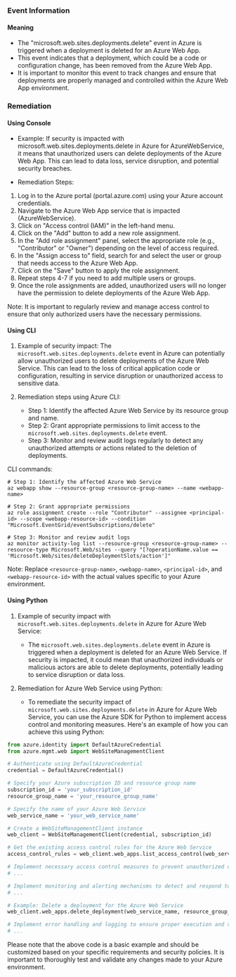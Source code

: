 
### Event Information

#### Meaning

- The "microsoft.web.sites.deployments.delete" event in Azure is triggered when a deployment is deleted for an Azure Web App.
- This event indicates that a deployment, which could be a code or configuration change, has been removed from the Azure Web App.
- It is important to monitor this event to track changes and ensure that deployments are properly managed and controlled within the Azure Web App environment.

### Remediation

#### Using Console

- Example: If security is impacted with microsoft.web.sites.deployments.delete in Azure for AzureWebService, it means that unauthorized users can delete deployments of the Azure Web App. This can lead to data loss, service disruption, and potential security breaches.

- Remediation Steps:
1. Log in to the Azure portal (portal.azure.com) using your Azure account credentials.
2. Navigate to the Azure Web App service that is impacted (AzureWebService).
3. Click on "Access control (IAM)" in the left-hand menu.
4. Click on the "Add" button to add a new role assignment.
5. In the "Add role assignment" panel, select the appropriate role (e.g., "Contributor" or "Owner") depending on the level of access required.
6. In the "Assign access to" field, search for and select the user or group that needs access to the Azure Web App.
7. Click on the "Save" button to apply the role assignment.
8. Repeat steps 4-7 if you need to add multiple users or groups.
9. Once the role assignments are added, unauthorized users will no longer have the permission to delete deployments of the Azure Web App.

Note: It is important to regularly review and manage access control to ensure that only authorized users have the necessary permissions.

#### Using CLI

1. Example of security impact: The `microsoft.web.sites.deployments.delete` event in Azure can potentially allow unauthorized users to delete deployments of the Azure Web Service. This can lead to the loss of critical application code or configuration, resulting in service disruption or unauthorized access to sensitive data.

2. Remediation steps using Azure CLI:
   - Step 1: Identify the affected Azure Web Service by its resource group and name.
   - Step 2: Grant appropriate permissions to limit access to the `microsoft.web.sites.deployments.delete` event.
   - Step 3: Monitor and review audit logs regularly to detect any unauthorized attempts or actions related to the deletion of deployments.

CLI commands:
```
# Step 1: Identify the affected Azure Web Service
az webapp show --resource-group <resource-group-name> --name <webapp-name>

# Step 2: Grant appropriate permissions
az role assignment create --role "Contributor" --assignee <principal-id> --scope <webapp-resource-id> --condition "Microsoft.EventGrid/eventSubscriptions/delete"

# Step 3: Monitor and review audit logs
az monitor activity-log list --resource-group <resource-group-name> --resource-type Microsoft.Web/sites --query "[?operationName.value == 'Microsoft.Web/sites/deleteDeploymentSlots/action']"
```

Note: Replace `<resource-group-name>`, `<webapp-name>`, `<principal-id>`, and `<webapp-resource-id>` with the actual values specific to your Azure environment.

#### Using Python

1. Example of security impact with `microsoft.web.sites.deployments.delete` in Azure for Azure Web Service:
   - The `microsoft.web.sites.deployments.delete` event in Azure is triggered when a deployment is deleted for an Azure Web Service. If security is impacted, it could mean that unauthorized individuals or malicious actors are able to delete deployments, potentially leading to service disruption or data loss.

2. Remediation for Azure Web Service using Python:
   - To remediate the security impact of `microsoft.web.sites.deployments.delete` in Azure for Azure Web Service, you can use the Azure SDK for Python to implement access control and monitoring measures. Here's an example of how you can achieve this using Python:

```python
from azure.identity import DefaultAzureCredential
from azure.mgmt.web import WebSiteManagementClient

# Authenticate using DefaultAzureCredential
credential = DefaultAzureCredential()

# Specify your Azure subscription ID and resource group name
subscription_id = 'your_subscription_id'
resource_group_name = 'your_resource_group_name'

# Specify the name of your Azure Web Service
web_service_name = 'your_web_service_name'

# Create a WebSiteManagementClient instance
web_client = WebSiteManagementClient(credential, subscription_id)

# Get the existing access control rules for the Azure Web Service
access_control_rules = web_client.web_apps.list_access_control(web_service_name, resource_group_name)

# Implement necessary access control measures to prevent unauthorized deletion
# ...

# Implement monitoring and alerting mechanisms to detect and respond to unauthorized deletion attempts
# ...

# Example: Delete a deployment for the Azure Web Service
web_client.web_apps.delete_deployment(web_service_name, resource_group_name, 'deployment_name')

# Implement error handling and logging to ensure proper execution and visibility
# ...
```

Please note that the above code is a basic example and should be customized based on your specific requirements and security policies. It is important to thoroughly test and validate any changes made to your Azure environment.

